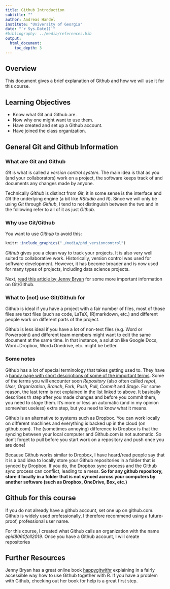 ---
title: Github Introduction
subtitle: ""
author: Andreas Handel
institute: "University of Georgia"
date: "`r Sys.Date()`"
#bibliography: ../media/references.bib
output: 
  html_document:
    toc_depth: 3
---

## Overview
This document gives a brief explanation of Github and how we will use it for this course.

## Learning Objectives
* Know what Git and Github are.
* Now why one might want to use them.
* Have created and set up a Github account.
* Have joined the class organization.


## General Git and Github Information

### What are Git and Github 
_Git_ is what is called a _version control system_. The main idea is that as you (and your collaborators) work on a project, the software keeps track of and documents any changes made by anyone.

Technically _Github_ is distinct from _Git_, it in some sense is the interface and _Git_ the underlying engine (a bit like _RStudio_ and _R_). Since we will only be using _Git_ through _Github_, I tend to not distinguish between the two and in the following refer to all of it as just _Github_.


### Why use Git/Github
You want to use _Github_ to avoid this:

```{r versioncontrol,  echo=FALSE, fig.cap='', out.width = '100%', fig.align='center'}
knitr::include_graphics("./media/phd_versioncontrol")
```


_Github_ gives you a clean way to track your projects. It is also very well suited to collaborative work. Historically, version control was used for software development. However, it has become broader and is now used for many types of projects, including data science projects.


Next, [read this article by Jenny Bryan](https://peerj.com/preprints/3159/) for some more important information on Git/Github.


### What to (not) use Git/Github for
Github is ideal if you have a project with a fair number of files, most of those files are text files (such as code, LaTeX, (R)markdown, etc.) and different people work on different parts of the project.

Github is less ideal if you have a lot of non-text files (e.g. Word or Powerpoint) and different team members might want to edit the same document at the same time. In that instance, a solution like Google Docs, Word+Dropbox, Word+Onedrive, etc. might be better.


### Some notes
Github has a lot of special terminology that takes getting used to. They have a [handy page with short descriptions of some of the important terms](https://help.github.com/en/articles/github-glossary). Some of the terms you will encounter soon _Repository_ (also often called _repo_), _User_, _Organization_, _Branch_, _Fork_, _Push_, _Pull_, _Commit_ and _Stage_. For some reason, the last term is not explained in the list linked to above. It basically describes th step after you made changes and before you commit them, you need to _stage_ them. It's more or less an automatic (and in my opinion somewhat useless) extra step, but you need to know what it means.


Github is an alternative to systems such as Dropbox. You can work locally on different machines and everything is backed up in the cloud (on github.com). The (sometimes annoying) difference to Dropbox is that the syncing between your local computer and Github.com is not automatic. So don't forget to pull before you start work on a repository and push once you are done! 

Because Github works similar to Dropbox, I have heard/read people say that it is a bad idea to locally store your Github repositories in a folder that is synced by Dropbox. If you do, the Dropbox sync process and the Github sync process can conflict, leading to a mess. __So for any github repository, store it locally in a folder that is not synced across your computers by another software (such as Dropbox, OneDrive, Box, etc.)__



## Github for this course
If you do not already have a github account, set one up on github.com. Github is widely used professionally, I therefore recommend using a future-proof, professional user name.  

For this course, I created what Github calls an organization with the name _epid8060fall2019_. 
Once you have a Github account, 
I will create repositories 





## Further Resources
Jenny Bryan has a great online book [happygitwithr](https://happygitwithr.com/) explaining in a fairly accessible way how to use Github together with R. If you have a problem with Github, checking out her book for help is a great first step.

